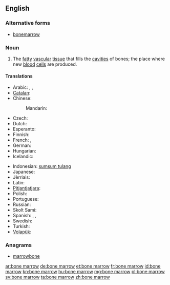 ==English==
{{wikipedia}}

===Alternative forms===
* [[bonemarrow]]

===Noun===
{{en-noun|head=[[bone]] [[marrow]]|-|s}}

# {{anatomy}} The [[fatty]] [[vascular]] [[tissue]] that fills the [[cavities]] of bones; the place where new [[blood]] [[cell]]s are produced.

====Translations====
{{trans-top|bone marrow}}
* Arabic: {{t-|ar|نقي العظم|m|tr=niqy al-3aZm}},  {{t-|ar|نخاع العظم|m|tr=nujaa3 al-3aZm}},  {{t-|ar|نقي|m|tr=niqy}}
* [[Catalan]]: {{t+|ca|bessó|m}}
* Chinese:
*: Mandarin: {{t|cmn|骨髓|tr=gǔsuǐ|sc=Hani}}
* Czech: {{t-|cs|kostní dřeň|f}}
* Dutch: {{t+|nl|beenmerg|n}}
* Esperanto: {{t-|eo|osta medolo}}
* Finnish: {{t+|fi|luuydin}}
* French: {{t+|fr|moelle osseuse|f}},  {{t+|fr|moelle|f}}
* German: {{t-|de|Knochenmark|n}}
* Hungarian: {{t+|hu|csontvelő}}
* Icelandic: {{t+|is|beinmergur|m}}
{{trans-mid}}
* Indonesian: [[sumsum tulang]]
* Japanese: {{t-|ja|骨髄|tr=こつずい, kotsuzui}}
* Jèrriais: {{tø|roa-jer|moelle d'un os|f}}
* Latin: {{t-|la|medulla ossium|f}}
* [[Pitjantjatjara]]: {{tø|pjt|nyuṉtjuṉ}}
* Polish: {{t-|pl|szpik kostny|m}}
* Portuguese: {{t+|pt|medula óssea|f}}
* Russian: {{t-|ru|костный мозг|m|tr=kóstnyj mozg}}
* Skolt Sami: {{tø|sms|õõđ}}
* Spanish: {{t+|es|meollo|m}},  {{t+|es|tuétano|m}},  {{t+|es|médula|f}}
* Swedish: {{t-|sv|benmärg|c}}
* Turkish: {{t-|tr|kemik iliği}}
* [[Volapük]]: {{t+|vo|pif}}
{{trans-bottom}}

===Anagrams===
* [[marrowbone#English|marrowbone]]

[[ar:bone marrow]]
[[de:bone marrow]]
[[et:bone marrow]]
[[fr:bone marrow]]
[[id:bone marrow]]
[[kn:bone marrow]]
[[hu:bone marrow]]
[[mg:bone marrow]]
[[pl:bone marrow]]
[[sv:bone marrow]]
[[ta:bone marrow]]
[[zh:bone marrow]]
